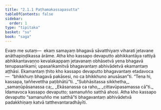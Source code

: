 ```yaml
---
title: "2.1.1 Paṭhamakassapasutta"
tableOfContents: false
sidebar:
  order: 1
type: "tipitaka"
basket: "su"
book: "saga"
---
```



<DynamicBreadcrumb />

<Division number="82" book="saga" bookNo="12" page="43">

<Paragraph number="371" book="saga">
Evaṃ me sutaṃ—  ekaṃ samayaṃ bhagavā sāvatthiyaṃ viharati jetavane anāthapiṇḍikassa ārāme. Atha kho kassapo devaputto abhikkantāya rattiyā abhikkantavaṇṇo kevalakappaṃ jetavanaṃ obhāsetvā yena bhagavā tenupasaṅkami; upasaṅkamitvā bhagavantaṃ abhivādetvā ekamantaṃ aṭṭhāsi. Ekamantaṃ ṭhito kho kassapo devaputto bhagavantaṃ etadavoca—  “bhikkhuṃ bhagavā pakāsesi, no ca bhikkhuno anusāsan”ti. “Tena hi, kassapa, taññevettha paṭibhātū”ti.
</Paragraph>

<Paragraph number="372" type="verses" book="saga">
_“Subhāsitassa sikkhetha,_  
_samaṇūpāsanassa ca;_  
_Ekāsanassa ca raho,_  
_cittavūpasamassa cā”ti._  

</Paragraph>

<Paragraph number="373" book="saga">
Idamavoca kassapo devaputto; samanuñño satthā ahosi. Atha kho kassapo devaputto “samanuñño me satthā”ti bhagavantaṃ abhivādetvā padakkhiṇaṃ katvā tatthevantaradhāyīti.
</Paragraph>
</Division>